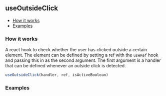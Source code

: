 

<Meta of={UseOutsideClickStories} />

## useOutsideClick

- [How it works](#how-it-works)
- [Examples](#examples)

### How it works

A react hook to check whether the user has clicked outside a certain element. The element can be defined by setting a ref with the `useRef` hook and passing this in as the second argument. The first argument is a handler that can be defined whenever an outside click is detected.

````jsx
useOutsideClick(handler, ref, isActiveBoolean)
````

### Examples

<Canvas of={UseOutsideClickStories.Hook} />
